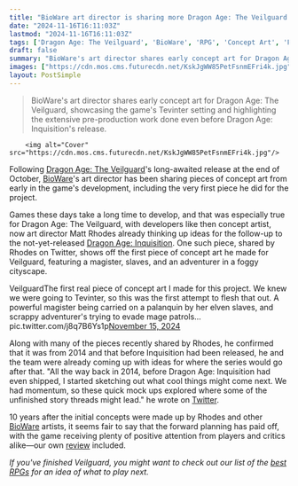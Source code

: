 ```yaml
---
title: "BioWare art director is sharing more Dragon Age: The Veilguard concept art, including the very first piece he made for BioWare's latest RPG"
date: "2024-11-16T16:11:03Z"
lastmod: "2024-11-16T16:11:03Z"
tags: ['Dragon Age: The Veilguard', 'BioWare', 'RPG', 'Concept Art', 'Fantasy', 'Video Game Development', 'PC', 'Xbox', 'Playstation']
draft: false
summary: "BioWare's art director shares early concept art for Dragon Age: The Veilguard, showcasing the game's Tevinter setting and highlighting the extensive pre-production work done even before Dragon Age: Inquisition's release."
images: ["https://cdn.mos.cms.futurecdn.net/KskJgWW85PetFsnmEFri4k.jpg"]
layout: PostSimple
---
```

> BioWare's art director shares early concept art for Dragon Age: The Veilguard, showcasing the game's Tevinter setting and highlighting the extensive pre-production work done even before Dragon Age: Inquisition's release.


        <img alt="Cover" src="https://cdn.mos.cms.futurecdn.net/KskJgWW85PetFsnmEFri4k.jpg"/>
        
Following [Dragon Age: The Veilguard](https://www.gamesradar.com/dragon-age-the-veilguard/)'s long-awaited release at the end of October, [BioWare](https://www.gamesradar.com/tag/bioware/)'s art director has been sharing pieces of concept art from early in the game's development, including the very first piece he did for the project.

Games these days take a long time to develop, and that was especially true for Dragon Age: The Veilguard, with developers like then concept artist, now art director Matt Rhodes already thinking up ideas for the follow-up to the not-yet-released [Dragon Age: Inquisition](https://www.gamesradar.com/dragon-age-inquisition/). One such piece, shared by Rhodes on Twitter, shows off the first piece of concept art he made for Veilguard, featuring a magister, slaves, and an adventurer in a foggy cityscape.

VeilguardThe first real piece of concept art I made for this project. We knew we were going to Tevinter, so this was the first attempt to flesh that out. A powerful magister being carried on a palanquin by her elven slaves, and scrappy adventurer's trying to evade mage patrols… pic.twitter.com/j8q7B6Ys1p[November 15, 2024](https://twitter.com/mattrhodesart/status/1857448146915221872)

Along with many of the pieces recently shared by Rhodes, he confirmed that it was from 2014 and that before Inquisition had been released, he and the team were already coming up with ideas for where the series would go after that. "All the way back in 2014, before Dragon Age: Inquisition had even shipped, I started sketching out what cool things might come next. We had momentum, so these quick mock ups explored where some of the unfinished story threads might lead." he wrote on [Twitter](https://x.com/mattrhodesart/status/1854882818041487472).

10 years after the initial concepts were made up by Rhodes and other [BioWare](https://www.gamesradar.com/tag/bioware/) artists, it seems fair to say that the forward planning has paid off, with the game receiving plenty of positive attention from players and critics alike—our own [review](https://www.gamesradar.com/games/rpg/dragon-age-the-veilguard-review/) included.

*If you've finished Veilguard, you might want to check out our list of the *[<em>best RPGs</em>](https://www.gamesradar.com/best-rpg-games/)* for an idea of what to play next.*
        